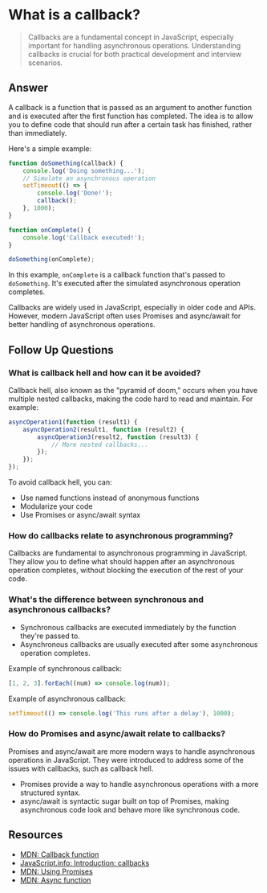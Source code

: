 
# What is a callback?

> Callbacks are a fundamental concept in JavaScript, especially important for handling asynchronous operations. Understanding callbacks is crucial for both practical development and interview scenarios.

## Answer

A callback is a function that is passed as an argument to another function and is executed after the first function has completed. The idea is to allow you to define code that should run after a certain task has finished, rather than immediately.

Here's a simple example:

```js
function doSomething(callback) {
	console.log('Doing something...');
	// Simulate an asynchronous operation
	setTimeout(() => {
		console.log('Done!');
		callback();
	}, 1000);
}

function onComplete() {
	console.log('Callback executed!');
}

doSomething(onComplete);
```

In this example, `onComplete` is a callback function that's passed to `doSomething`. It's executed after the simulated asynchronous operation completes.

<Callout>
	Callbacks are widely used in JavaScript, especially in older code and APIs.
	However, modern JavaScript often uses Promises and async/await for better
	handling of asynchronous operations.
</Callout>

## Follow Up Questions

### What is callback hell and how can it be avoided?

Callback hell, also known as the "pyramid of doom," occurs when you have multiple nested callbacks, making the code hard to read and maintain. For example:

```js
asyncOperation1(function (result1) {
	asyncOperation2(result1, function (result2) {
		asyncOperation3(result2, function (result3) {
			// More nested callbacks...
		});
	});
});
```

To avoid callback hell, you can:

- Use named functions instead of anonymous functions
- Modularize your code
- Use Promises or async/await syntax

### How do callbacks relate to asynchronous programming?

Callbacks are fundamental to asynchronous programming in JavaScript. They allow you to define what should happen after an asynchronous operation completes, without blocking the execution of the rest of your code.

### What's the difference between synchronous and asynchronous callbacks?

- Synchronous callbacks are executed immediately by the function they're passed to.
- Asynchronous callbacks are usually executed after some asynchronous operation completes.

Example of synchronous callback:

```js
[1, 2, 3].forEach((num) => console.log(num));
```

Example of asynchronous callback:

```js
setTimeout(() => console.log('This runs after a delay'), 1000);
```

### How do Promises and async/await relate to callbacks?

Promises and async/await are more modern ways to handle asynchronous operations in JavaScript. They were introduced to address some of the issues with callbacks, such as callback hell.

- Promises provide a way to handle asynchronous operations with a more structured syntax.
- async/await is syntactic sugar built on top of Promises, making asynchronous code look and behave more like synchronous code.

## Resources

- [MDN: Callback function](https://developer.mozilla.org/en-US/docs/Glossary/Callback_function)
- [JavaScript.info: Introduction: callbacks](https://javascript.info/callbacks)
- [MDN: Using Promises](https://developer.mozilla.org/en-US/docs/Web/JavaScript/Guide/Using_promises)
- [MDN: Async function](https://developer.mozilla.org/en-US/docs/Web/JavaScript/Reference/Statements/async_function)
